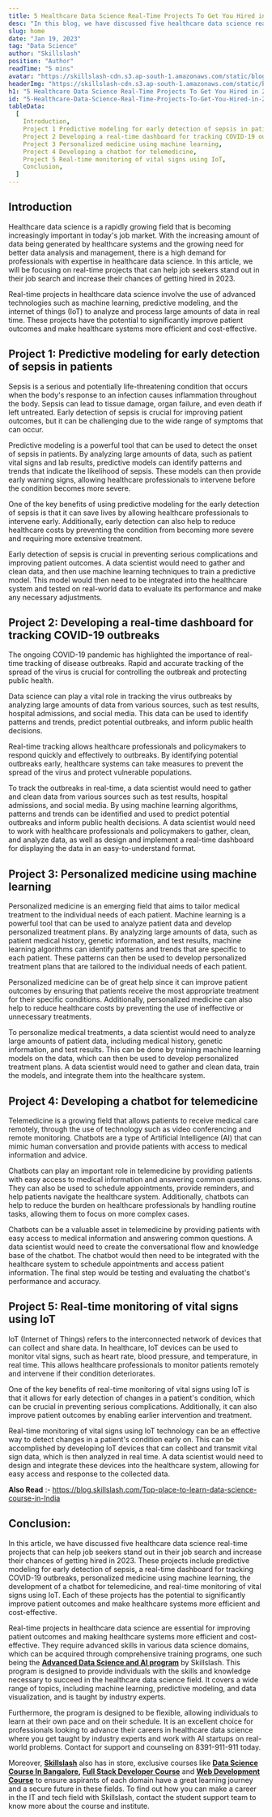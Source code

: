 ```yaml
---
title: 5 Healthcare Data Science Real-Time Projects To Get You Hired in 2023
desc: "In this blog, we have discussed five healthcare data science real-time projects that can help job seekers stand out in their job search "
slug: home
date: "Jan 19, 2023"
tag: "Data Science"
author: "Skillslash"
position: "Author"
readTime: "5 mins"
avatar: "https://skillslash-cdn.s3.ap-south-1.amazonaws.com/static/blog/avatar-02.webp"
headerImg: "https://skillslash-cdn.s3.ap-south-1.amazonaws.com/static/blog/5-health-care-real-time-projects-to-get-hired-at-2023.jpeg"
h1: "5 Healthcare Data Science Real-Time Projects To Get You Hired in 2023"
id: "5-Healthcare-Data-Science-Real-Time-Projects-To-Get-You-Hired-in-2023"
tableData:
  [
    Introduction,
    Project 1 Predictive modeling for early detection of sepsis in patients,
    Project 2 Developing a real-time dashboard for tracking COVID-19 outbreaks,
    Project 3 Personalized medicine using machine learning,
    Project 4 Developing a chatbot for telemedicine,
    Project 5 Real-time monitoring of vital signs using IoT,
    Conclusion,
  ]
---
```


## Introduction

Healthcare data science is a rapidly growing field that is becoming increasingly important in today's job market. With the increasing amount of data being generated by healthcare systems and the growing need for better data analysis and management, there is a high demand for professionals with expertise in healthcare data science. In this article, we will be focusing on real-time projects that can help job seekers stand out in their job search and increase their chances of getting hired in 2023.

Real-time projects in healthcare data science involve the use of advanced technologies such as machine learning, predictive modeling, and the internet of things (IoT) to analyze and process large amounts of data in real time. These projects have the potential to significantly improve patient outcomes and make healthcare systems more efficient and cost-effective.

## Project 1: Predictive modeling for early detection of sepsis in patients

Sepsis is a serious and potentially life-threatening condition that occurs when the body's response to an infection causes inflammation throughout the body. Sepsis can lead to tissue damage, organ failure, and even death if left untreated. Early detection of sepsis is crucial for improving patient outcomes, but it can be challenging due to the wide range of symptoms that can occur.

Predictive modeling is a powerful tool that can be used to detect the onset of sepsis in patients. By analyzing large amounts of data, such as patient vital signs and lab results, predictive models can identify patterns and trends that indicate the likelihood of sepsis. These models can then provide early warning signs, allowing healthcare professionals to intervene before the condition becomes more severe.

One of the key benefits of using predictive modeling for the early detection of sepsis is that it can save lives by allowing healthcare professionals to intervene early. Additionally, early detection can also help to reduce healthcare costs by preventing the condition from becoming more severe and requiring more extensive treatment.

Early detection of sepsis is crucial in preventing serious complications and improving patient outcomes. A data scientist would need to gather and clean data, and then use machine learning techniques to train a predictive model. This model would then need to be integrated into the healthcare system and tested on real-world data to evaluate its performance and make any necessary adjustments.

## Project 2: Developing a real-time dashboard for tracking COVID-19 outbreaks

The ongoing COVID-19 pandemic has highlighted the importance of real-time tracking of disease outbreaks. Rapid and accurate tracking of the spread of the virus is crucial for controlling the outbreak and protecting public health.

Data science can play a vital role in tracking the virus outbreaks by analyzing large amounts of data from various sources, such as test results, hospital admissions, and social media. This data can be used to identify patterns and trends, predict potential outbreaks, and inform public health decisions.

Real-time tracking allows healthcare professionals and policymakers to respond quickly and effectively to outbreaks. By identifying potential outbreaks early, healthcare systems can take measures to prevent the spread of the virus and protect vulnerable populations.

To track the outbreaks in real-time, a data scientist would need to gather and clean data from various sources such as test results, hospital admissions, and social media. By using machine learning algorithms, patterns and trends can be identified and used to predict potential outbreaks and inform public health decisions. A data scientist would need to work with healthcare professionals and policymakers to gather, clean, and analyze data, as well as design and implement a real-time dashboard for displaying the data in an easy-to-understand format.

## Project 3: Personalized medicine using machine learning

Personalized medicine is an emerging field that aims to tailor medical treatment to the individual needs of each patient. Machine learning is a powerful tool that can be used to analyze patient data and develop personalized treatment plans. By analyzing large amounts of data, such as patient medical history, genetic information, and test results, machine learning algorithms can identify patterns and trends that are specific to each patient. These patterns can then be used to develop personalized treatment plans that are tailored to the individual needs of each patient.

Personalized medicine can be of great help since it can improve patient outcomes by ensuring that patients receive the most appropriate treatment for their specific conditions. Additionally, personalized medicine can also help to reduce healthcare costs by preventing the use of ineffective or unnecessary treatments.

To personalize medical treatments, a data scientist would need to analyze large amounts of patient data, including medical history, genetic information, and test results. This can be done by training machine learning models on the data, which can then be used to develop personalized treatment plans. A data scientist would need to gather and clean data, train the models, and integrate them into the healthcare system.

## Project 4: Developing a chatbot for telemedicine

Telemedicine is a growing field that allows patients to receive medical care remotely, through the use of technology such as video conferencing and remote monitoring. Chatbots are a type of Artificial Intelligence (AI) that can mimic human conversation and provide patients with access to medical information and advice.

Chatbots can play an important role in telemedicine by providing patients with easy access to medical information and answering common questions. They can also be used to schedule appointments, provide reminders, and help patients navigate the healthcare system. Additionally, chatbots can help to reduce the burden on healthcare professionals by handling routine tasks, allowing them to focus on more complex cases.

Chatbots can be a valuable asset in telemedicine by providing patients with easy access to medical information and answering common questions. A data scientist would need to create the conversational flow and knowledge base of the chatbot. The chatbot would then need to be integrated with the healthcare system to schedule appointments and access patient information. The final step would be testing and evaluating the chatbot's performance and accuracy.

## Project 5: Real-time monitoring of vital signs using IoT

IoT (Internet of Things) refers to the interconnected network of devices that can collect and share data. In healthcare, IoT devices can be used to monitor vital signs, such as heart rate, blood pressure, and temperature, in real time. This allows healthcare professionals to monitor patients remotely and intervene if their condition deteriorates.

One of the key benefits of real-time monitoring of vital signs using IoT is that it allows for early detection of changes in a patient's condition, which can be crucial in preventing serious complications. Additionally, it can also improve patient outcomes by enabling earlier intervention and treatment.

Real-time monitoring of vital signs using IoT technology can be an effective way to detect changes in a patient's condition early on. This can be accomplished by developing IoT devices that can collect and transmit vital sign data, which is then analyzed in real time. A data scientist would need to design and integrate these devices into the healthcare system, allowing for easy access and response to the collected data.

**Also Read** :- https://blog.skillslash.com/Top-place-to-learn-data-science-course-in-India

## Conclusion:

In this article, we have discussed five healthcare data science real-time projects that can help job seekers stand out in their job search and increase their chances of getting hired in 2023. These projects include predictive modeling for early detection of sepsis, a real-time dashboard for tracking COVID-19 outbreaks, personalized medicine using machine learning, the development of a chatbot for telemedicine, and real-time monitoring of vital signs using IoT. Each of these projects has the potential to significantly improve patient outcomes and make healthcare systems more efficient and cost-effective.

Real-time projects in healthcare data science are essential for improving patient outcomes and making healthcare systems more efficient and cost-effective. They require advanced skills in various data science domains, which can be acquired through comprehensive training programs, one such being the [**Advanced Data Science and AI program**](https://skillslash.com/advanced-data-science-and-ai-course-with-real-work-experience) by Skillslash. This program is designed to provide individuals with the skills and knowledge necessary to succeed in the healthcare data science field. It covers a wide range of topics, including machine learning, predictive modeling, and data visualization, and is taught by industry experts.

Furthermore, the program is designed to be flexible, allowing individuals to learn at their own pace and on their schedule. It is an excellent choice for professionals looking to advance their careers in healthcare data science where you get taught by industry experts and work with AI startups on real-world problems. Contact for support and counseling on 8391-911-911 today.

Moreover, **[Skillslash](https://skillslash.com/)** also has in store, exclusive courses like **[Data Science Course In Bangalore](https://skillslash.com/data-science-course-in-bangalore/),** **[Full Stack Developer Course](https://skillslash.com/full-stack-developer-course-in-bangalore)** and [**Web Development Course**](https://skillslash.com/full-stack-web-development-course) to ensure aspirants of each domain have a great learning journey and a secure future in these fields. To find out how you can make a career in the IT and tech field with Skillslash, contact the student support team to know more about the course and institute.

